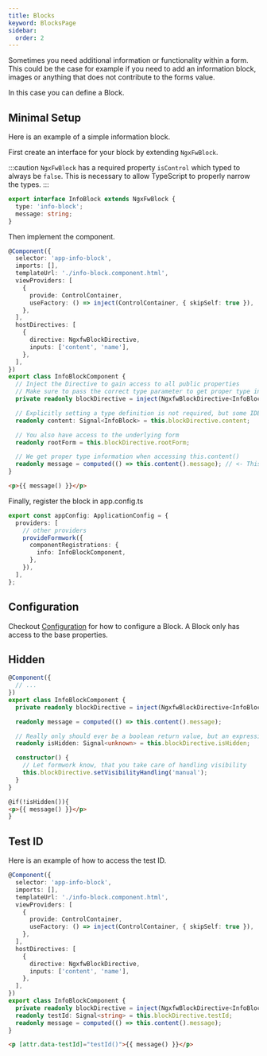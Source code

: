 ```yaml
---
title: Blocks
keyword: BlocksPage
sidebar:
  order: 2
---
```




Sometimes you need additional information or functionality within a form. This could be the case for example if you need to add an information block, images or anything that does not contribute to the forms value.

In this case you can define a Block.

## Minimal Setup

Here is an example of a simple information block.

First create an interface for your block by extending `NgxFwBlock`.

:::caution
`NgxFwBlock` has a required property `isControl` which typed to always be `false`. This is necessary to allow TypeScript to properly narrow the types.
:::

```ts title="info-block.type.ts"
export interface InfoBlock extends NgxFwBlock {
  type: 'info-block';
  message: string;
}
```

Then implement the component.

```ts title="info-block.component.ts"
@Component({
  selector: 'app-info-block',
  imports: [],
  templateUrl: './info-block.component.html',
  viewProviders: [
    {
      provide: ControlContainer,
      useFactory: () => inject(ControlContainer, { skipSelf: true }),
    },
  ],
  hostDirectives: [
    {
      directive: NgxfwBlockDirective,
      inputs: ['content', 'name'],
    },
  ],
})
export class InfoBlockComponent {
  // Inject the Directive to gain access to all public properties
  // Make sure to pass the correct type parameter to get proper type information
  private readonly blockDirective = inject(NgxfwBlockDirective<InfoBlock>);

  // Explicitly setting a type definition is not required, but some IDEs work better if they are present
  readonly content: Signal<InfoBlock> = this.blockDirective.content;

  // You also have access to the underlying form
  readonly rootForm = this.blockDirective.rootForm;

  // We get proper type information when accessing this.content()
  readonly message = computed(() => this.content().message); // <- This is the custom property for your block
}
```

```html title="info-block.component.html"
<p>{{ message() }}</p>
```

Finally, register the block in app.config.ts

```ts title="app.config.ts"
export const appConfig: ApplicationConfig = {
  providers: [
    // other providers
    provideFormwork({
      componentRegistrations: {
        info: InfoBlockComponent,
      },
    }),
  ],
};
```

## Configuration

Checkout [Configuration](/guides/configuration) for how to configure a Block. A Block only has access to the base properties.

## Hidden

<HiddenExplanation />

```ts title="info-block.component.ts"
@Component({
  // ...
})
export class InfoBlockComponent {
  private readonly blockDirective = inject(NgxfwBlockDirective<InfoBlock>);

  readonly message = computed(() => this.content().message);

  // Really only should ever be a boolean return value, but an expression could also return a number, string or object
  readonly isHidden: Signal<unknown> = this.blockDirective.isHidden;

  constructor() {
    // Let formwork know, that you take care of handling visibility
    this.blockDirective.setVisibilityHandling('manual');
  }
}
```

```html title="info-block.component.html"
@if(!isHidden()){
<p>{{ message() }}</p>
}
```

## Test ID

<TestId />

Here is an example of how to access the test ID.

```ts title="info-block.component.ts"
@Component({
  selector: 'app-info-block',
  imports: [],
  templateUrl: './info-block.component.html',
  viewProviders: [
    {
      provide: ControlContainer,
      useFactory: () => inject(ControlContainer, { skipSelf: true }),
    },
  ],
  hostDirectives: [
    {
      directive: NgxfwBlockDirective,
      inputs: ['content', 'name'],
    },
  ],
})
export class InfoBlockComponent {
  private readonly blockDirective = inject(NgxfwBlockDirective<InfoBlock>);
  readonly testId: Signal<string> = this.blockDirective.testId;
  readonly message = computed(() => this.content().message);
}
```

```html title="info-block.component.html"
<p [attr.data-testId]="testId()">{{ message() }}</p>
```
